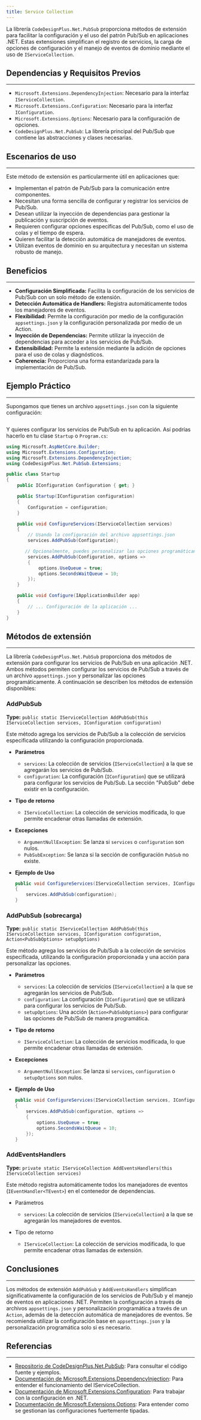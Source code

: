 ```yaml
---
title: Service Collection
---
```



La librería `CodeDesignPlus.Net.PubSub` proporciona métodos de extensión para facilitar la configuración y el uso del patrón Pub/Sub en aplicaciones .NET. Estas extensiones simplifican el registro de servicios, la carga de opciones de configuración y el manejo de eventos de dominio mediante el uso de `IServiceCollection`.

## Dependencias y Requisitos Previos
---
- `Microsoft.Extensions.DependencyInjection`: Necesario para la interfaz `IServiceCollection`.
- `Microsoft.Extensions.Configuration`: Necesario para la interfaz `IConfiguration`.
- `Microsoft.Extensions.Options`: Necesario para la configuración de opciones.
- `CodeDesignPlus.Net.PubSub`: La librería principal del Pub/Sub que contiene las abstracciones y clases necesarias.

## Escenarios de uso
---
Este método de extensión es particularmente útil en aplicaciones que:
- Implementan el patrón de Pub/Sub para la comunicación entre componentes.
- Necesitan una forma sencilla de configurar y registrar los servicios de Pub/Sub.
- Desean utilizar la inyección de dependencias para gestionar la publicación y suscripción de eventos.
- Requieren configurar opciones específicas del Pub/Sub, como el uso de colas y el tiempo de espera.
- Quieren facilitar la detección automática de manejadores de eventos.
- Utilizan eventos de dominio en su arquitectura y necesitan un sistema robusto de manejo.

## Beneficios
---
- **Configuración Simplificada:** Facilita la configuración de los servicios de Pub/Sub con un solo método de extensión.
- **Detección Automática de Handlers:** Registra automáticamente todos los manejadores de eventos.
- **Flexibilidad:** Permite la configuración por medio de la configuración `appsettings.json` y la configuración personalizada por medio de un Action.
- **Inyección de Dependencias:** Permite utilizar la inyección de dependencias para acceder a los servicios de Pub/Sub.
- **Extensibilidad:** Permite la extensión mediante la adición de opciones para el uso de colas y diagnósticos.
- **Coherencia:** Proporciona una forma estandarizada para la implementación de Pub/Sub.

## Ejemplo Práctico
---

Supongamos que tienes un archivo `appsettings.json` con la siguiente configuración:

```json url="samples/CodeDesignPlus.Net.PubSub.Sample/src/CodeDesignPlus.Net.PubSub.Sample/appsettings.json"
```

Y quieres configurar los servicios de Pub/Sub en tu aplicación. Así podrías hacerlo en tu clase `Startup` o `Program.cs`:

```csharp
using Microsoft.AspNetCore.Builder;
using Microsoft.Extensions.Configuration;
using Microsoft.Extensions.DependencyInjection;
using CodeDesignPlus.Net.PubSub.Extensions;

public class Startup
{
    public IConfiguration Configuration { get; }

    public Startup(IConfiguration configuration)
    {
        Configuration = configuration;
    }

    public void ConfigureServices(IServiceCollection services)
    {
        // Usando la configuración del archivo appsettings.json
        services.AddPubSub(Configuration);

       // Opcionalmente, puedes personalizar las opciones programáticamente
        services.AddPubSub(Configuration, options =>
        {
            options.UseQueue = true;
            options.SecondsWaitQueue = 10;
        });
    }

    public void Configure(IApplicationBuilder app)
    {
        // ... Configuración de la aplicación ...
    }
}
```

## Métodos de extensión
---

La librería `CodeDesignPlus.Net.PubSub` proporciona dos métodos de extensión para configurar los servicios de Pub/Sub en una aplicación .NET. Ambos métodos permiten configurar los servicios de Pub/Sub a través de un archivo `appsettings.json` y personalizar las opciones programáticamente. A continuación se describen los métodos de extensión disponibles:

### AddPubSub
**Type:** `public static IServiceCollection AddPubSub(this IServiceCollection services, IConfiguration configuration)`

Este método agrega los servicios de Pub/Sub a la colección de servicios especificada utilizando la configuración proporcionada.

- **Parámetros**
    - `services`: La colección de servicios (`IServiceCollection`) a la que se agregarán los servicios de Pub/Sub.
    - `configuration`: La configuración (`IConfiguration`) que se utilizará para configurar los servicios de Pub/Sub. La sección "PubSub" debe existir en la configuración.

- **Tipo de retorno**
    - `IServiceCollection`: La colección de servicios modificada, lo que permite encadenar otras llamadas de extensión.

- **Excepciones**
    - `ArgumentNullException`: Se lanza si `services` o `configuration` son nulos.
    - `PubSubException`: Se lanza si la sección de configuración `PubSub` no existe.

- **Ejemplo de Uso**
    ```csharp
    public void ConfigureServices(IServiceCollection services, IConfiguration configuration)
    {
        services.AddPubSub(configuration);
    }
    ```

### AddPubSub (sobrecarga)
**Type:** `public static IServiceCollection AddPubSub(this IServiceCollection services, IConfiguration configuration, Action<PubSubOptions> setupOptions)`

Este método agrega los servicios de Pub/Sub a la colección de servicios especificada, utilizando la configuración proporcionada y una acción para personalizar las opciones.

- **Parámetros**
    - `services`: La colección de servicios (`IServiceCollection`) a la que se agregarán los servicios de Pub/Sub.
    - `configuration`: La configuración (`IConfiguration`) que se utilizará para configurar los servicios de Pub/Sub.
    - `setupOptions`: Una acción (`Action<PubSubOptions>`) para configurar las opciones de Pub/Sub de manera programática.

- **Tipo de retorno**
    - `IServiceCollection`: La colección de servicios modificada, lo que permite encadenar otras llamadas de extensión.

- **Excepciones**
    - `ArgumentNullException`: Se lanza si `services`, `configuration` o `setupOptions` son nulos.

- **Ejemplo de Uso**
    ```csharp
    public void ConfigureServices(IServiceCollection services, IConfiguration configuration)
    {
        services.AddPubSub(configuration, options =>
        {
            options.UseQueue = true;
            options.SecondsWaitQueue = 10;
        });
    }
    ```

### AddEventsHandlers
**Type:** `private static IServiceCollection AddEventsHandlers(this IServiceCollection services)`

Este método registra automáticamente todos los manejadores de eventos (`IEventHandler<TEvent>`)  en el contenedor de dependencias.

- Parámetros
    - `services`: La colección de servicios (`IServiceCollection`) a la que se agregarán los manejadores de eventos.

- Tipo de retorno
    - `IServiceCollection`: La colección de servicios modificada, lo que permite encadenar otras llamadas de extensión.

## Conclusiones
---
Los métodos de extensión `AddPubSub` y `AddEventsHandlers` simplifican significativamente la configuración de los servicios de Pub/Sub y el manejo de eventos en aplicaciones .NET. Permiten la configuración a través de archivos `appsettings.json` y personalización programática a través de un `Action`, además de la detección automática de manejadores de eventos. Se recomienda utilizar la configuración base en `appsettings.json` y la personalización programática solo si es necesario.

## Referencias
---
- [Repositorio de CodeDesignPlus.Net.PubSub](https://github.com/codedesignplus/CodeDesignPlus.Net.PubSub): Para consultar el código fuente y ejemplos.
- [Documentación de Microsoft.Extensions.DependencyInjection](https://learn.microsoft.com/dotnet/api/microsoft.extensions.dependencyinjection): Para entender el funcionamiento del IServiceCollection.
- [Documentación de Microsoft.Extensions.Configuration](https://learn.microsoft.com/dotnet/api/microsoft.extensions.configuration): Para trabajar con la configuración en .NET.
- [Documentación de Microsoft.Extensions.Options](https://learn.microsoft.com/dotnet/api/microsoft.extensions.options): Para entender como se gestionan las configuraciones fuertemente tipadas.
